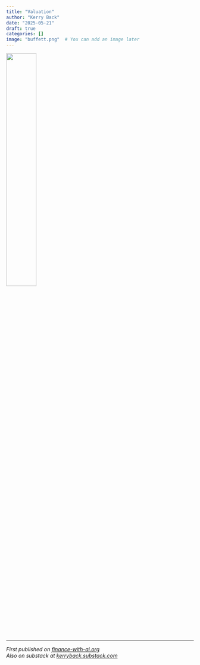 ---
title: "Valuation"
author: "Kerry Back"
date: "2025-05-21"
draft: true
categories: []
image: "buffett.png"  # You can add an image later
---

![](buffett.png){width=40% fig-align="center"}

---

*First published on [finance-with-ai.org](https://finance-with-ai.org)* <br>
*Also on substack at [kerryback.substack.com](https://kerryback.substack.com)*